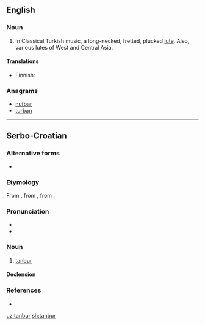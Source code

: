 ==English==

===Noun===
{{en-noun}}

# {{context|music|lang=en}} In Classical Turkish music, a long-necked, fretted, plucked [[lute]]. Also, various lutes of West and Central Asia.

====Translations====
{{trans-top|instrument}}
* Finnish: {{t|fi|pitkäkaulaluuttu}}
{{trans-mid}}
{{trans-bottom}}

===Anagrams===
* [[nutbar#English|nutbar]]
* [[turban#English|turban]]

----

==Serbo-Croatian==

===Alternative forms===
* {{l|sh|tàmbūr}}

===Etymology===
From {{etyl|ota|sh}} {{term|tr=tanbura|lang=ota}}, from {{etyl|ar|sh}} {{term|طنبور|tr=ṭunbūr|lang=ar}}, from {{etyl|fa|sh}} {{term|دنب بره|tr=dünb-i bereh||lamb's tail|lang=fa}}.

===Pronunciation===
* {{IPA|/tǎnbuːr/|lang=sh}}
* {{hyphenation|tan|bur|lang=sh}}

===Noun===
{{sh-noun|g=m|head=tànbūr|r|танбур|та̀нбӯр}}

# [[#English|tanbur]]

====Declension====
{{sh-decl-noun
|tànbūr|tanburi
|tanbúra|tanbura
|tanburu|tanburima
|tanbur|tanbure
|tanbure|tanburi
|tanburu|tanburima
|tanburom|tanburima
}}

===References===
* {{R:sh:HJP|d1ZuXhQ%3D}}

[[uz:tanbur]]
[[sh:tanbur]]